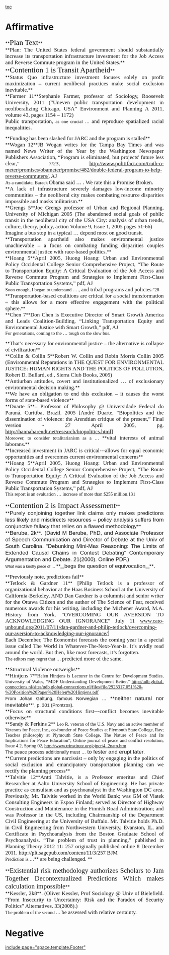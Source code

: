 [[toc]]
=Affirmative= 
<span style="display: block; text-align: justify;">**<span style="font-family: 'Times New Roman'; font-size: 18pt;">Plan Text</span>**</span>
<span style="display: block; text-align: justify;">**<span style="font-family: 'Times New Roman'; font-size: 13pt;">Plan: The United States federal government should substantially increase its transportation infrastructure investment for the Job Access and Reverse Commute program in the United States.</span>**</span>
<span style="display: block; text-align: justify;">**<span style="font-family: 'Times New Roman'; font-size: 18pt;">Contention 1 is Transit Apartheid</span>**</span>
<span style="display: block; text-align: justify;">**<span style="font-family: 'Times New Roman'; font-size: 13pt;">Status Quo infrastructure investment focuses solely on profit maximization – current neoliberal practices make social exclusion inevitable.</span>**</span><span style="display: block; text-align: justify;">**<span style="font-family: 'Times New Roman'; font-size: 13pt;">Farmer 11</span>**<span style="font-family: 'Times New Roman'; font-size: 13pt;">Stephanie Farmer, professor of Sociology, Roosevelt University, 2011 (“Uneven public transportation development in neoliberalizing Chicago, USA” Environment and Planning A 2011, volume 43, pages 1154 – 1172)</span></span><span style="display: block; text-align: justify;"><span style="font-family: 'Times New Roman'; font-size: 13pt;">Public transportation, </span><span style="font-family: 'Times New Roman'; font-size: 11pt;">as one crucial … </span><span style="font-family: 'Times New Roman'; font-size: 13pt;">and reproduce spatialized racial inequalities.</span></span>

<span style="display: block; text-align: justify;">**<span style="font-family: 'Times New Roman'; font-size: 13pt;">Funding has been slashed for JARC and the program is stalled</span>**</span><span style="display: block; text-align: justify;">**<span style="font-family: 'Times New Roman'; font-size: 13pt;">Wogan 12</span>**<span style="font-family: 'Times New Roman'; font-size: 13pt;">JB Wogan writes for the Tampa Bay Times and was named News Writer of the Year by the Washington Newspaper Publishers Association, “Program is eliminated, but projects' future less clear,” 7/23, <span style="color: #0000f6;">[[http://www.politifact.com/truth-o-meter/promises/obameter/promise/482/double-federal-program-to-help-reverse-commuters/]]</span>, AJ</span></span>
<span style="display: block; text-align: justify;"><span style="font-family: 'Times New Roman'; font-size: 11pt;">As a candidate, Barack </span><span style="font-family: 'Times New Roman'; font-size: 13pt;">Obama said … . We rate this a Promise Broken. </span></span>
<span style="display: block; text-align: justify;">
</span><span style="display: block; text-align: justify;">**<span style="font-family: 'Times New Roman'; font-size: 13pt;">A lack of infrastructure severely damages low-income minority communities – the neoliberal city makes combating resource disparities impossible and masks militarism.</span>**</span><span style="display: block; text-align: justify;">**<span style="font-family: 'Times New Roman'; font-size: 13pt;">Grengs 5</span>**<span style="font-family: 'Times New Roman'; font-size: 13pt;">Joe Grengs professor of Urban and Regional Planning, University of Michigan 2005 (The abandoned social goals of public transit in the neoliberal city of the USA City: analysis of urban trends, culture, theory, policy, action Volume 9, Issue 1, 2005 pages 51-66)</span></span>
<span style="display: block; text-align: justify;"><span style="font-family: 'Times New Roman'; font-size: 13pt;">Imagine a bus stop in a typical … depend most on good transit</span><span style="font-family: 'Times New Roman'; font-size: 11pt;">.</span></span>
<span style="display: block; text-align: justify;">
</span><span style="display: block; text-align: justify;">**<span style="font-family: 'Times New Roman'; font-size: 13pt;">Transportation apartheid also makes environmental justice unachievable – a focus on combating funding disparities couples environmental justice with race-based politics.</span>**</span><span style="display: block; text-align: justify;">**<span style="font-family: 'Times New Roman'; font-size: 13pt;">Hoang 5</span>**<span style="font-family: 'Times New Roman'; font-size: 13pt;">April 2005, Huong Hoang: Urban and Environmental Policy Occidental College Senior Comprehensive Project, “The Route to Transportation Equity: A Critical Evaluation of the Job Access and Reverse Commute Program and Strategies to Implement First-Class Public Transportation Systems,” pdf, AJ</span></span>
<span style="display: block; text-align: justify;"><span style="font-family: 'Times New Roman'; font-size: 11pt;">Soon enough, I began to understand … </span><span style="font-family: 'Times New Roman'; font-size: 13pt;">, and tribal programs and policies</span><span style="font-family: 'Times New Roman'; font-size: 11pt;">.”28 </span></span>
<span style="display: block; text-align: justify;">
</span><span style="display: block; text-align: justify;">**<span style="font-family: 'Times New Roman'; font-size: 13pt;">Transportation-based coalitions are critical for a social transformation – this allows for a more effective engagement with the political sphere.</span>**</span><span style="display: block; text-align: justify;">**<span style="font-family: 'Times New Roman'; font-size: 13pt;">Chen 7</span>**<span style="font-family: 'Times New Roman'; font-size: 13pt;">Don Chen is Executive Director of Smart Growth America and Leads Coalition-Building, “Linking Transportation Equity and Environmental Justice with Smart Growth,” pdf, AJ</span></span><span style="display: block; text-align: justify;"><span style="font-family: 'Times New Roman'; font-size: 11pt;">For generations, coming to the … tough on the slow bus.</span></span>

<span style="display: block; text-align: justify;">**<span style="font-family: 'Times New Roman'; font-size: 13pt;">That’s necessary for environmental justice – the alternative is collapse of civilization</span>**</span><span style="display: block; text-align: justify;">**<span style="font-family: 'Times New Roman'; font-size: 13pt;">Collin & Collin 5</span>**<span style="font-family: 'Times New Roman'; font-size: 13pt;">Robert W. Collin and Robin Morris Collin 2005 (Environmental Reparations in THE QUEST FOR ENVIRONMENTAL JUSTICE: HUMAN RIGHTS AND THE POLITICS OF POLLUTION, Robert D. Bullard, ed., Sierra Club Books, 2005)</span></span>
<span style="display: block; text-align: justify;">
</span><span style="display: block; text-align: justify;">**<span style="font-family: 'Times New Roman'; font-size: 13pt;">Antiurban attitudes, covert and institutionalized … of exclusionary environmental decision making.</span>**</span><span style="display: block; text-align: justify;">**<span style="font-family: 'Times New Roman'; font-size: 13pt;">We have an obligation to end this exclusion – it causes the worst forms of state-based violence</span>**</span><span style="display: block; text-align: justify;">**<span style="font-family: 'Times New Roman'; font-size: 13pt;">Duarte 5</span>**<span style="font-family: 'Times New Roman'; font-size: 13pt;">– Professor of Philosophy @ Universidade Federal do Paraná, Curitiba, Brazil. 2005 [André Duarte, “Biopolitics and the dissemination of violence: the Arendtian critique of the present,” Final version - 27 April 2005, pg. <span style="color: #0000f6;">[[http://hannaharendt.net/research/biopolitics.html]]</span>]</span></span>
<span style="display: block; text-align: justify;"><span style="font-family: 'Times New Roman'; font-size: 11pt;">Moreover, to consider totalitarianism as a … </span>**<span style="font-family: 'Times New Roman'; font-size: 13pt;">vital interests of animal laborans.</span>**</span>
<span style="display: block; text-align: justify;">
</span><span style="display: block; text-align: justify;">**<span style="font-family: 'Times New Roman'; font-size: 13pt;">Increased investment in JARC is critical---allows for equal economic opportunities and overcomes current environmental concerns</span>**</span><span style="display: block; text-align: justify;">**<span style="font-family: 'Times New Roman'; font-size: 13pt;">Hoang 5</span>**<span style="font-family: 'Times New Roman'; font-size: 13pt;">April 2005, Huong Hoang: Urban and Environmental Policy Occidental College Senior Comprehensive Project, “The Route to Transportation Equity: A Critical Evaluation of the Job Access and Reverse Commute Program and Strategies to Implement First-Class Public Transportation Systems,” pdf, AJ</span></span>
<span style="display: block; text-align: justify;"><span style="font-family: 'Times New Roman'; font-size: 11pt;">This report is an evaluation … increase of more than $255 million.131 </span></span>

<span style="display: block; text-align: justify;">**<span style="font-family: 'Times New Roman'; font-size: 18pt;">Contention 2 is Impact Assessment</span>**</span>
<span style="display: block; text-align: justify;">**<span style="font-family: Arial; font-size: 13pt;">Purely conjoining together link claims only makes predictions less likely and misdirects resources – policy analysis suffers from conjunctive fallacy that relies on a flawed methodology</span>**</span><span style="display: block; text-align: justify;">**<span style="font-family: Arial; font-size: 13pt;">Berube, 2k</span>**<span style="font-family: Arial; font-size: 13pt;">. (David M Berube, PhD, and Associate Professor of Speech Communication and Director of Debate at the Univ of South Carolina. “Debunking Mini-Max Reasoning: The Limits of Extended Causal Chains in Contest Debating” Contemporary Argumentation and Debate. 21(2000). Online PDF.) </span></span>
<span style="display: block; text-align: justify;"><span style="font-family: Arial; font-size: 9pt;">What was a knotty piece of … </span>**__<span style="font-family: Arial; font-size: 13pt;">begs the question of equivocation</span>__**<span style="font-family: Arial; font-size: 13pt;">.</span></span>

<span style="display: block; text-align: justify;">**<span style="font-family: 'Times New Roman'; font-size: 13pt;">Previously note, predictions fail</span>**</span><span style="display: block; text-align: justify;">**<span style="font-family: 'Times New Roman'; font-size: 13pt;">Tetlock & Gardner 11</span>**<span style="font-family: 'Times New Roman'; font-size: 13pt;"> [Philip Tetlock is a professor of organizational behavior at the Haas Business School at the University of California-Berkeley, AND Dan Gardner is a columnist and senior writer for the Ottawa Citizen and the author of The Science of Fear, received numerous awards for his writing, including the Michener Award, M.A. History from York, "OVERCOMING OUR AVERSION TO ACKNOWLEDGING OUR IGNORANCE" July 11 <span style="color: #0000f6;">[[http://www.cato-unbound.org/2011/07/11/dan-gardner-and-philip-tetlock/overcoming-our-aversion-to-acknowledging-our-ignorance/|www.cato-unbound.org/2011/07/11/dan-gardner-and-philip-tetlock/overcoming-our-aversion-to-acknowledging-our-ignorance/]]</span>]</span></span>
<span style="display: block; text-align: justify;"><span style="font-family: 'Times New Roman'; font-size: 13pt;">Each December, The Economist forecasts the coming year in a special issue called The World in Whatever-The-Next-Year-Is. It’s avidly read around the world. But then, like most forecasts, it’s forgotten.</span></span>
<span style="display: block; text-align: justify;"><span style="font-family: 'Times New Roman'; font-size: 11pt;">The editors may regret that … </span><span style="font-family: 'Times New Roman'; font-size: 13pt;">predicted more of the same.</span></span>

<span style="display: block; text-align: justify;">**<span style="font-family: 'Times New Roman'; font-size: 13pt;">Structural Violence outweighs</span>**</span><span style="display: block; text-align: justify;">**<span style="font-family: 'Times New Roman'; font-size: 13pt;">Hintjens 7</span>**<span style="font-family: 'Times New Roman'; font-size: 11pt;">Helen Hintjens is Lecturer in the Centre for Development Studies, University of Wales, “MDF Understanding Development Better,” <span style="color: #0000f6;">[[http://udb.global-connections.nl/sites/udb.global-connections.nl/files/file/2923317.051%20-%20Position%20Paper%20Helen%20Hintjens.pdf]]</span></span></span>
<span style="display: block; text-align: justify;"><span style="font-family: Arial; font-size: 11pt;">From Johan Galtung, famous Norwegian … </span>**<span style="font-family: Arial; font-size: 13pt;">neither natural nor inevitable</span>**<span style="font-family: Arial; font-size: 11pt;">”, p. 301 (Prontzos). </span></span>
<span style="display: block; text-align: justify;">
</span><span style="display: block; text-align: justify;">**<span style="font-family: 'Times New Roman'; font-size: 13pt;">Focus on structural conditions first---conflict becomes inevitable otherwise</span>**</span><span style="display: block; text-align: justify;">**<span style="font-family: 'Times New Roman'; font-size: 13pt;">Sandy & Perkins 2</span>**<span style="font-family: 'Times New Roman'; font-size: 11pt;"> Leo R. veteran of the U.S. Navy and an active member of Veterans for Peace, Inc., co-founder of Peace Studies at Plymouth State College, Ray; Teaches philosophy at Plymouth State College, The Nature of Peace and Its Implications for Peace Education”, Online journal of peace and conflict resolution, Issue 4.2, Spring 02, <span style="color: #0000f6;">[[http://www.trinstitute.org/ojpcr/4_2natp.htm]]</span></span></span>
<span style="display: block; text-align: justify;"><span style="font-family: Arial; font-size: 11pt;">The peace process additionally must … </span><span style="font-family: Arial; font-size: 13pt;">to fester and erupt later</span><span style="font-family: Arial; font-size: 11pt;">.</span></span>
<span style="display: block; text-align: justify;">
</span><span style="display: block; text-align: justify;">**<span style="font-family: 'Times New Roman'; font-size: 13pt;">Current predictions are narcissist – only by engaging in the politics of social exclusion and emancipatory transportation planning can we rectify the planning process</span>**</span><span style="display: block; text-align: justify;">**<span style="font-family: 'Times New Roman'; font-size: 13pt;">Talvitie 12</span>**<span style="font-family: 'Times New Roman'; font-size: 13pt;">Antti Talvitie, is a Professor emeritus and Chief Researcher at Aalto University School of Engineering. He has private practice as consultant and as psychoanalyst in the Washington DC area. Previously, Mr. Talvitie worked in the World Bank; was GM of Viatek Consulting Engineers in Espoo Finland; served as Director of Highway Construction and Maintenance in the Finnish Road Administration; and was Professor in the US, including Chairmanship of the Department Civil Engineering at the University of Buffalo. Mr. Talvitie holds Ph.D. in Civil Engineering from Northwestern University, Evanston, IL, and Certificate in Psychoanalysis from the Boston Graduate School of Psychoanalysis. “The problem of trust in planning,” published in Planning Theory 2012 11: 257 originally published online 8 December 2011. <span style="color: #0000f6;">[[http://plt.sagepub.com/content/11/3/257]]</span> BJM</span></span>
<span style="display: block; text-align: justify;"><span style="font-family: 'Times New Roman'; font-size: 11pt;">Prediction is …</span>**<span style="font-family: 'Times New Roman'; font-size: 13pt;"> are being challenged. </span>**</span>

<span style="display: block; text-align: justify;">**<span style="font-family: 'Times New Roman'; font-size: 16pt;">Existential risk methodology authorizes Scholars to Jam Together Decontextualized Predictions Which makes calculation impossible</span>**</span><span style="display: block; text-align: justify;">**<span style="font-family: 'Times New Roman'; font-size: 13pt;">Kessler, 2k8</span>**<span style="font-family: 'Times New Roman'; font-size: 13pt;">. (Oliver Kessler, Prof Sociology @ Univ of Bielefield. “From Insecurity to Uncertainty: Risk and the Paradox of Security Politics” Alternatives. 33(2008).) </span></span>
<span style="font-family: 'Times New Roman'; font-size: 11pt;">The problem of the second … </span><span style="font-family: 'Times New Roman'; font-size: 13pt;">be assessed with relative certainty.</span>
=Negative= 

[[include page="space.template.Footer"]]